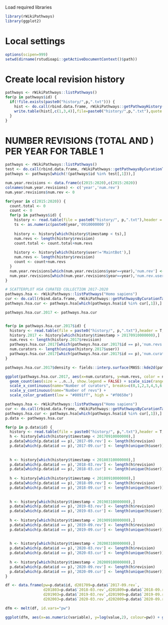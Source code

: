 
Load required libraries
```r
library(rWikiPathways)
library(ggplot2)
```

# Local settings
```r
options(scipen=999)
setwd(dirname(rstudioapi::getActiveDocumentContext()$path))
```


# Create local revision history
```r
pathways <- rWikiPathways::listPathways()
for(p in pathways$id) {
  if(!file.exists(paste0("history/",p,".txt"))) {
    hist <- do.call(rbind.data.frame, rWikiPathways::getPathwayHistory(p, 2005))
    write.table(hist[,c(1,3,4)],file=paste0("history/",p,".txt"),quote = F,row.names = F,col.names = T, sep="\t")
  }
}
```

# NUMBER REVISIONS (TOTAL AND ) PER YEAR FOR TABLE 1
```r
pathways <- rWikiPathways::listPathways()
test <- do.call(rbind.data.frame, rWikiPathways::getPathwaysByCurationTag("Curation:Tutorial"))
pathways <- pathways[which(!(pathways$id %in% test[,1])),]

num.year.revisions <- data.frame(c(2015:2020),c(2015:2020))
colnames(num.year.revisions) <- c('year','num.rev')
num.year.revisions$num.rev <- 0

for(year in c(2015:2020)) {
  count.total <- 0
  count <- 0
  for(p in pathways$id) {
    history <- read.table(file = paste0("history/", p,".txt"),header = T, sep="\t")
    ts <- as.numeric(paste0(year,'0910000000'))
      
    history <- history[which(history$timestamp < ts),]
    num.revs <- length(history$revision)
    count.total <- count.total+num.revs
      
    history <- history[which(history$user!='MaintBot'),]
    num.revs <- length(history$revision)
    count <- count+num.revs
  }
  num.year.revisions[which(num.year.revisions$year==year),'num.rev'] <- count.total
  num.year.revisions[which(num.year.revisions$year==year),'num.rev.user'] <- count
}
```

```r
# SCATTERPLOT HSA CURATED COLLECTION 2017-2020
pathways.hsa <- rWikiPathways::listPathways("Homo sapiens")
cur <- do.call(rbind.data.frame, rWikiPathways::getPathwaysByCurationTag("Curation:AnalysisCollection"))
pathways.hsa.cur <- pathways.hsa[which(pathways.hsa$id %in% cur[,1]),]

pathways.hsa.cur.2017 <- pathways.hsa.cur


for(p in pathways.hsa.cur.2017$id) {
  history <- read.table(file = paste0("history/", p,".txt"),header = T, sep="\t")
  history.2017 <- history[which(history$timestamp > 20170910000000),]
  num.revs <- length(history.2017$revision)
  pathways.hsa.cur.2017[which(pathways.hsa.cur.2017$id == p),'num.revs'] <- num.revs
  num.curators <- length(unique(history.2017$user))
  pathways.hsa.cur.2017[which(pathways.hsa.cur.2017$id == p),'num.curators'] <- num.curators
}

pathways.hsa.cur.2017$density <- fields::interp.surface(MASS::kde2d(pathways.hsa.cur.2017$num.curators, pathways.hsa.cur.2017$num.revs),pathways.hsa.cur.2017[,c("num.curators", "num.revs")])

ggplot(pathways.hsa.cur.2017, aes(x=num.curators, y=num.revs, color = num.curators, alpha = 1/(0.2+density))) + geom_point() + geom_smooth(method="loess", se=F) +
  geom_count(aes(size = ..n..), show.legend = FALSE) + scale_size(range = c(.1, 10)) +
  scale_x_continuous(name="Number of curators", breaks=c(0,1,2,3,4,5,6,7,8,9)) + 
  scale_y_continuous(name="Number of revs") +
  scale_color_gradient(low = "#0091ff", high = "#f0650e")
```


```r
pathways.hsa <- rWikiPathways::listPathways("Homo sapiens")
cur <- do.call(rbind.data.frame, rWikiPathways::getPathwaysByCurationTag("Curation:AnalysisCollection"))
pathways.hsa.cur <- pathways.hsa[which(pathways.hsa$id %in% cur[,1]),]
p.data <- pathways.hsa.cur

for(p in p.data$id) {
  history <- read.table(file = paste0("history/", p,".txt"),header = T, sep="\t")
  h <- history[which(history$timestamp < 20170910000000),]
  p.data[which(p.data$id == p),'2017-09.rev'] <- length(h$revision)
  p.data[which(p.data$id == p),'2017-09.cur'] <- length(unique(h$user))
  
  
  h <- history[which(history$timestamp < 20180310000000),]
  p.data[which(p.data$id == p),'2018-03.rev'] <- length(h$revision)
  p.data[which(p.data$id == p),'2018-03.cur'] <- length(unique(h$user))
  
  h <- history[which(history$timestamp < 20180910000000),]
  p.data[which(p.data$id == p),'2018-09.rev'] <- length(h$revision)
  p.data[which(p.data$id == p),'2018-09.cur'] <- length(unique(h$user))
  
  
  h <- history[which(history$timestamp < 20190310000000),]
  p.data[which(p.data$id == p),'2019-03.rev'] <- length(h$revision)
  p.data[which(p.data$id == p),'2019-03.cur'] <- length(unique(h$user))
  
  h <- history[which(history$timestamp < 20190910000000),]
  p.data[which(p.data$id == p),'2019-09.rev'] <- length(h$revision)
  p.data[which(p.data$id == p),'2019-09.cur'] <- length(unique(h$user))
  
  
  h <- history[which(history$timestamp < 20200310000000),]
  p.data[which(p.data$id == p),'2020-03.rev'] <- length(h$revision)
  p.data[which(p.data$id == p),'2020-03.cur'] <- length(unique(h$user))
  
  h <- history[which(history$timestamp < 20200910000000),]
  p.data[which(p.data$id == p),'2020-09.rev'] <- length(h$revision)
  p.data[which(p.data$id == p),'2020-09.cur'] <- length(unique(h$user))
}

df <- data.frame(pw=p.data$id, d201709=p.data$`2017-09.rev`, 
                 d201803=p.data$`2018-03.rev`,d201809=p.data$`2018-09.rev`,
                 d201903=p.data$`2019-03.rev`,d201909=p.data$`2019-09.rev`,
                 d202003=p.data$`2020-03.rev`,d202009=p.data$`2020-09.rev`)

dfm <- melt(df, id.vars="pw")

ggplot(dfm, aes(x=as.numeric(variable), y=log(value,2), colour=pw)) + geom_line() + theme(legend.position = "none") 
```
